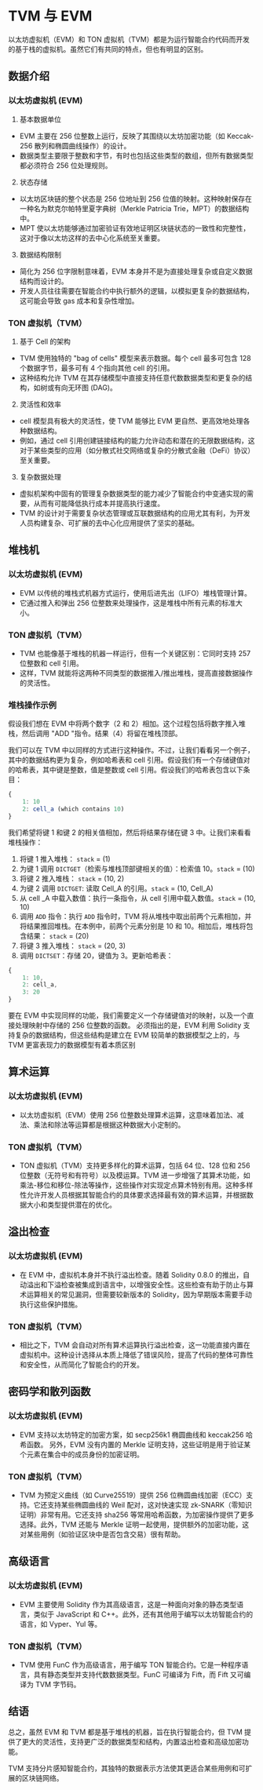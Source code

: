 # TVM 与 EVM

以太坊虚拟机（EVM）和 TON 虚拟机（TVM）都是为运行智能合约代码而开发的基于栈的虚拟机。虽然它们有共同的特点，但也有明显的区别。

## 数据介绍

### 以太坊虚拟机 (EVM)

1. 基本数据单位

- EVM 主要在 256 位整数上运行，反映了其围绕以太坊加密功能（如 Keccak-256 散列和椭圆曲线操作）的设计。
- 数据类型主要限于整数和字节，有时也包括这些类型的数组，但所有数据类型都必须符合 256 位处理规则。

2. 状态存储

- 以太坊区块链的整个状态是 256 位地址到 256 位值的映射。这种映射保存在一种名为默克尔帕特里夏字典树（Merkle Patricia Trie，MPT）的数据结构中。
- MPT 使以太坊能够通过加密验证有效地证明区块链状态的一致性和完整性，这对于像以太坊这样的去中心化系统至关重要。

3. 数据结构限制

- 简化为 256 位字限制意味着，EVM 本身并不是为直接处理复杂或自定义数据结构而设计的。
- 开发人员往往需要在智能合约中执行额外的逻辑，以模拟更复杂的数据结构，这可能会导致 gas 成本和复杂性增加。

### TON 虚拟机（TVM）

1. 基于 Cell 的架构

- TVM 使用独特的 "bag of cells" 模型来表示数据。每个 cell 最多可包含 128 个数据字节，最多可有 4 个指向其他 cell 的引用。
- 这种结构允许 TVM 在其存储模型中直接支持任意代数数据类型和更复杂的结构，如树或有向无环图 (DAG)。

2. 灵活性和效率

- cell 模型具有极大的灵活性，使 TVM 能够比 EVM 更自然、更高效地处理各种数据结构。
- 例如，通过 cell 引用创建链接结构的能力允许动态和潜在的无限数据结构，这对于某些类型的应用（如分散式社交网络或复杂的分散式金融（DeFi）协议）至关重要。

3. 复杂数据处理

- 虚拟机架构中固有的管理复杂数据类型的能力减少了智能合约中变通实现的需要，从而有可能降低执行成本并提高执行速度。
- TVM 的设计对于需要复杂状态管理或互联数据结构的应用尤其有利，为开发人员构建复杂、可扩展的去中心化应用提供了坚实的基础。

## 堆栈机

### 以太坊虚拟机 (EVM)

- EVM 以传统的堆栈式机器方式运行，使用后进先出（LIFO）堆栈管理计算。
- 它通过推入和弹出 256 位整数来处理操作，这是堆栈中所有元素的标准大小。

### TON 虚拟机（TVM）

- TVM 也能像基于堆栈的机器一样运行，但有一个关键区别：它同时支持 257 位整数和 cell 引用。
- 这样，TVM 就能将这两种不同类型的数据推入/推出堆栈，提高直接数据操作的灵活性。

### 堆栈操作示例

假设我们想在 EVM 中将两个数字（2 和 2）相加。这个过程包括将数字推入堆栈，然后调用 "ADD "指令。结果（4）将留在堆栈顶部。

我们可以在 TVM 中以同样的方式进行这种操作。不过，让我们看看另一个例子，其中的数据结构更为复杂，例如哈希表和 cell 引用。假设我们有一个存储键值对的哈希表，其中键是整数，值是整数或 cell 引用。假设我们的哈希表包含以下条目：

```js
{
    1: 10
    2: cell_a (which contains 10)
}
```

我们希望将键 1 和键 2 的相关值相加，然后将结果存储在键 3 中。让我们来看看堆栈操作：

1. 将键 1 推入堆栈： `stack` = (1)
2. 为键 1 调用 `DICTGET`（检索与堆栈顶部键相关的值）：检索值 10。`stack` = (10)
3. 将键 2 推入堆栈： `stack` = (10, 2)
4. 为键 2 调用 `DICTGET`: 读取 Cell_A 的引用。`stack` = (10, Cell_A)
5. 从 cell _A 中载入数值：执行一条指令，从 cell 引用中载入数值。`stack` = (10, 10)
6. 调用 `ADD` 指令：执行 `ADD` 指令时，TVM 将从堆栈中取出前两个元素相加，并将结果推回堆栈。在本例中，前两个元素分别是 10 和 10。相加后，堆栈将包含结果： `stack` = (20)
7. 将键 3 推入堆栈： `stack` = (20, 3)
8. 调用 `DICTSET`：存储 20，键值为 3。更新哈希表：

```js
{
    1: 10,
    2: cell_a,
    3: 20
}
```

要在 EVM 中实现同样的功能，我们需要定义一个存储键值对的映射，以及一个直接处理映射中存储的 256 位整数的函数。
必须指出的是，EVM 利用 Solidity 支持复杂的数据结构，但这些结构是建立在 EVM 较简单的数据模型之上的，与 TVM 更富表现力的数据模型有着本质区别

## 算术运算

### 以太坊虚拟机 (EVM)

- 以太坊虚拟机（EVM）使用 256 位整数处理算术运算，这意味着加法、减法、乘法和除法等运算都是根据这种数据大小定制的。

### TON 虚拟机（TVM）

- TON 虚拟机（TVM）支持更多样化的算术运算，包括 64 位、128 位和 256 位整数（无符号和有符号）以及模运算。TVM 进一步增强了其算术功能，如乘法-移位和移位-除法等操作，这些操作对实现定点算术特别有用。这种多样性允许开发人员根据其智能合约的具体要求选择最有效的算术运算，并根据数据大小和类型提供潜在的优化。

## 溢出检查

### 以太坊虚拟机 (EVM)

- 在 EVM 中，虚拟机本身并不执行溢出检查。随着 Solidity 0.8.0 的推出，自动溢出和下溢检查被集成到语言中，以增强安全性。这些检查有助于防止与算术运算相关的常见漏洞，但需要较新版本的 Solidity，因为早期版本需要手动执行这些保护措施。

### TON 虚拟机（TVM）

- 相比之下，TVM 会自动对所有算术运算执行溢出检查，这一功能直接内置在虚拟机中。这种设计选择从本质上降低了错误风险，提高了代码的整体可靠性和安全性，从而简化了智能合约的开发。

## 密码学和散列函数

### 以太坊虚拟机 (EVM)

- EVM 支持以太坊特定的加密方案，如 secp256k1 椭圆曲线和 keccak256 哈希函数。 另外，EVM 没有内置的 Merkle 证明支持，这些证明是用于验证某个元素在集合中的成员身份的加密证明。

### TON 虚拟机（TVM）

- TVM 为预定义曲线（如 Curve25519）提供 256 位椭圆曲线加密（ECC）支持。它还支持某些椭圆曲线的 Weil 配对，这对快速实现 zk-SNARK（零知识证明）非常有用。它还支持 sha256 等常用哈希函数，为加密操作提供了更多选择。此外，TVM 还能与 Merkle 证明一起使用，提供额外的加密功能，这对某些用例（如验证区块中是否包含交易）很有帮助。

## 高级语言

### 以太坊虚拟机 (EVM)

- EVM 主要使用 Solidity 作为其高级语言，这是一种面向对象的静态类型语言，类似于 JavaScript 和 C++。此外，还有其他用于编写以太坊智能合约的语言，如 Vyper、Yul 等。

### TON 虚拟机（TVM）

- TVM 使用 FunC 作为高级语言，用于编写 TON 智能合约。它是一种程序语言，具有静态类型并支持代数数据类型。FunC 可编译为 Fift，而 Fift 又可编译为 TVM 字节码。

## 结语

总之，虽然 EVM 和 TVM 都是基于堆栈的机器，旨在执行智能合约，但 TVM 提供了更大的灵活性，支持更广泛的数据类型和结构，内置溢出检查和高级加密功能。

TVM 支持分片感知智能合约，其独特的数据表示方法使其更适合某些用例和可扩展的区块链网络。
